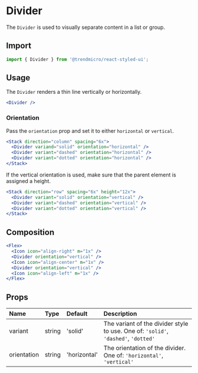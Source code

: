 # Divider

The `Divider` is used to visually separate content in a list or group.

## Import

```js
import { Divider } from '@trendmicro/react-styled-ui';
```

## Usage

The `Divider` renders a thin line vertically or horizontally.

```jsx
<Divider />
```

### Orientation

Pass the `orientation` prop and set it to either `horizontal` or `vertical`.

```jsx
<Stack direction="column" spacing="6x">
  <Divider variand="solid" orientation="horizontal" />
  <Divider variant="dashed" orientation="horizontal" />
  <Divider variant="dotted" orientation="horizontal" />
</Stack>
```

If the vertical orientation is used, make sure that the parent element is assigned a height.

```jsx
<Stack direction="row" spacing="6x" height="12x">
  <Divider variant="solid" orientation="vertical" />
  <Divider variant="dashed" orientation="vertical" />
  <Divider variant="dotted" orientation="vertical" />
</Stack>
```

## Composition

```jsx
<Flex>
  <Icon icon="align-right" m="1x" />
  <Divider orientation="vertical" />
  <Icon icon="align-center" m="1x" />
  <Divider orientation="vertical" />
  <Icon icon="align-left" m="1x" />
</Flex>
```

## Props

| Name | Type | Default | Description |
| :--- | :--- | :------ | :---------- |
| variant | string | 'solid' | The variant of the divider style to use. One of: `'solid'`, `'dashed'`, `'dotted'` |
| orientation | string | 'horizontal' | The orientation of the divider. One of: `'horizontal'`, `'vertical'` |

